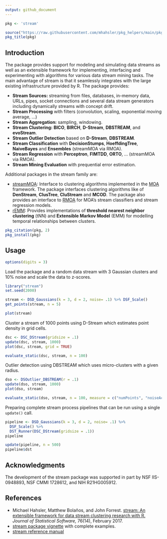 ```yaml
---
output: github_document
---
```


```r
pkg <- 'stream'

source("https://raw.githubusercontent.com/mhahsler/pkg_helpers/main/pkg_helpers.R")
pkg_title(pkg)
```

## Introduction

The package provides support for modeling and simulating data streams as well as an extensible framework for implementing, interfacing and
experimenting with algorithms for various data stream mining tasks. The main advantage of stream is that it seamlessly integrates with the large existing infrastructure provided by R. The package provides:

* **Stream Sources:** streaming from files, databases, in-memory data, URLs, pipes, 
  socket connections and several data stream generators including
  dynamically streams with concept drift.
* **Stream Processing** with filters (convolution, scaling, exponential moving average, ...)
* **Stream Aggregation:** sampling, windowing. 
* **Stream Clustering:** **BICO**, **BIRCH**, **D-Stream**, **DBSTREAM**, and **evoStream**.
* **Stream Outlier Detection** based on **D-Stream**, **DBSTREAM**.
* **Stream Classification** with **DecisionStumps**, **HoeffdingTree**, **NaiveBayes**
    and **Ensembles** (streamMOA via RMOA).
* **Stream Regression** with **Perceptron**, **FIMTDD**, **ORTO**, ... (streamMOA via RMOA).
* **Stream Mining Evaluation** with prequential error estimation.

Additional packages in the stream family are:

* [streamMOA](https://github.com/mhahsler/streamMOA): Interface to clustering
  algorithms implemented in the [MOA](https://moa.cms.waikato.ac.nz/) framework.
  The package interfaces clustering algorithms like of **DenStream**, **ClusTree**, 
  **CluStream** and **MCOD**.
  The package also provides an interface to [RMOA](https://github.com/jwijffels/RMOA) for
  MOA's stream classifiers and stream regression models.
* [rEMM](https://github.com/mhahsler/rEMM): Provides implementations of 
  **threshold nearest neighbor clustering** (tNN) and
  **Extensible Markov Model** (EMM)  for modelling temporal relationships between clusters.


```r
pkg_citation(pkg, 2)
pkg_install(pkg)
```

## Usage

```r
options(digits = 3)
```

Load the package and a random data stream with 3 Gaussian clusters and 10\% noise and scale the data to z-scores.

```r
library("stream")
set.seed(2000)

stream <- DSD_Gaussians(k = 3, d = 2, noise= .1) %>% DSF_Scale()
get_points(stream, n = 5)

plot(stream)
```

Cluster a stream of 1000 points using D-Stream which estimates point density in grid cells.

```r
dsc <- DSC_DStream(gridsize = .1)
update(dsc, stream, 1000)
plot(dsc, stream, grid = TRUE)
```

```r
evaluate_static(dsc, stream, n = 100)
```


Outlier detection using DBSTREAM which uses micro-clusters with a given radius.

```r
dso <- DSOutlier_DBSTREAM(r = .1)
update(dso, stream, 1000)
plot(dso, stream)
```

```r
evaluate_static(dso, stream, n = 100, measure = c("numPoints", "noiseActual", "noisePredicted", "noisePrecision"))
```

Preparing complete stream process pipelines that can be run using a single `update()` call.
```r
pipeline <- DSD_Gaussians(k = 3, d = 2, noise= .1) %>% 
  DSF_Scale() %>% 
  DST_Runner(DSC_DStream(gridsize = .1))
pipeline

update(pipeline, n = 500)
pipeline$dst
```


## Acknowledgments

The development of the stream package was supported in part by NSF IIS-0948893, NSF CMMI 1728612, and NIH R21HG005912.

## References

* Michael Hahsler, Matthew Bolaños, and John Forrest. [stream: An extensible framework for data stream clustering research with R.](https://dx.doi.org/10.18637/jss.v076.i14) _Journal of Statistical Software,_ 76(14), February 2017.
* [stream package vignette](https://cran.r-project.org/package=stream/vignettes/stream.pdf) with complete examples.
* [stream reference manual](https://cran.r-project.org/package=stream/stream.pdf)
